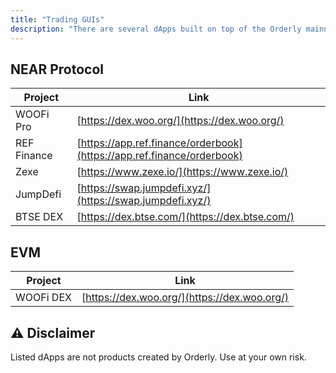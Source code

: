 ```yaml
---
title: "Trading GUIs"
description: "There are several dApps built on top of the Orderly mainnet with many more in development."
---
```


## NEAR Protocol

| Project     | Link                                                                     |
| ----------- | ------------------------------------------------------------------------ |
| WOOFi Pro   | [https://dex.woo.org/](https://dex.woo.org/)                           |
| REF Finance | [https://app.ref.finance/orderbook](https://app.ref.finance/orderbook) |
| Zexe        | [https://www.zexe.io/](https://www.zexe.io/)                           |
| JumpDefi    | [https://swap.jumpdefi.xyz/](https://swap.jumpdefi.xyz/)               |
| BTSE DEX    | [https://dex.btse.com/](https://dex.btse.com/)                         |

## EVM

| Project     | Link                                                                     |
| ----------- | ------------------------------------------------------------------------ |
| WOOFi DEX   | [https://dex.woo.org/](https://dex.woo.org/)                           |

## ⚠️ Disclaimer

<Warning>
Listed dApps are not products created by Orderly. Use at your own risk.
</Warning>
